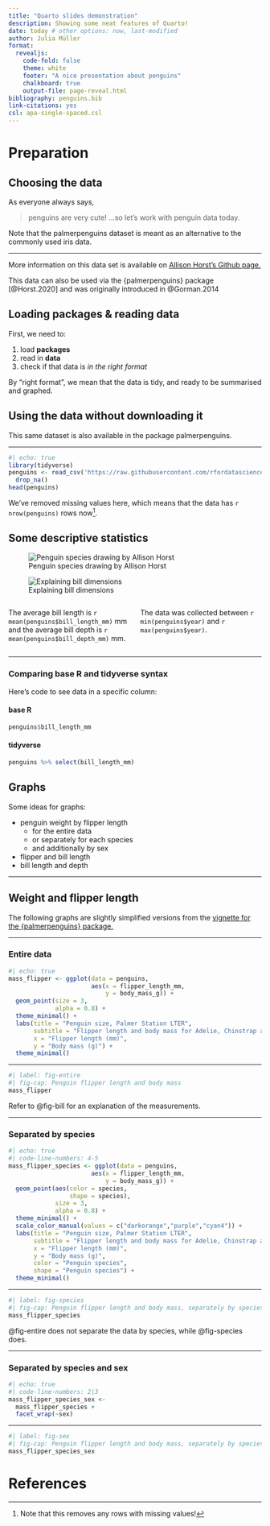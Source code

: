 ```yaml
---
title: "Quarto slides demonstration"
description: Showing some neat features of Quarto!
date: today # other options: now, last-modified
author: Julia Müller 
format:
  revealjs:
    code-fold: false
    theme: white
    footer: "A nice presentation about penguins"
    chalkboard: true
    output-file: page-reveal.html
bibliography: penguins.bib
link-citations: yes
csl: apa-single-spaced.csl
---
```


# Preparation

## Choosing the data

As everyone always says,

> penguins are very cute! ...so let's work with penguin data today.

::: callout-note
Note that the palmerpenguins dataset is meant as an alternative to the commonly used iris data.
:::

------------------------------------------------------------------------

More information on this data set is available on [Allison Horst's Github page.](https://allisonhorst.github.io/palmerpenguins/)

This data can also be used via the {palmerpenguins} package [@Horst.2020] and was originally introduced in @Gorman.2014

## Loading packages & reading data

First, we need to:

::: incremental
1.  load **packages**\
2.  read in **data**\
3.  check if that data is *in the right format*\
:::

::: aside
By "right format", we mean that the data is tidy, and ready to be summarised and graphed.
:::

::: callout-tip
## Using the data without downloading it

This same dataset is also available in the package palmerpenguins.
:::

------------------------------------------------------------------------

```r
#| echo: true
library(tidyverse)
penguins <- read_csv('https://raw.githubusercontent.com/rfordatascience/tidytuesday/master/data/2020/2020-07-28/penguins.csv') %>% 
  drop_na()
head(penguins)
```

We've removed missing values here, which means that the data has `r nrow(penguins)` rows now[^1].

[^1]: Note that this removes any rows with missing values!

## Some descriptive statistics {.smaller}

::: {layout-ncol="2"}
![Penguin species drawing by Allison Horst](penguin_species.png){#fig-penguins}

![Explaining bill dimensions](culmen_depth.png){#fig-bill}
:::

::: columns
::: {.column width="50%"}
The average bill length is `r mean(penguins$bill_length_mm)` mm and the average bill depth is `r mean(penguins$bill_depth_mm)` mm.
:::

::: {.column width="50%"}
The data was collected between `r min(penguins$year)` and `r max(penguins$year)`.
:::
:::

------------------------------------------------------------------------

### Comparing base R and tidyverse syntax

Here's code to see data in a specific column:

::: panel-tabset
#### base R

``` r
penguins$bill_length_mm
```

#### tidyverse

``` r
penguins %>% select(bill_length_mm)
```
:::

## Graphs

Some ideas for graphs:

-   penguin weight by flipper length
    -   for the entire data\
    -   or separately for each species\
    -   and additionally by sex\
-   flipper and bill length\
-   bill length and depth

------------------------------------------------------------------------

## Weight and flipper length

The following graphs are slightly simplified versions from the [vignette for the {palmerpenguins} package.](https://allisonhorst.github.io/palmerpenguins/articles/examples.html)

------------------------------------------------------------------------

### Entire data

```r
#| echo: true
mass_flipper <- ggplot(data = penguins,
                       aes(x = flipper_length_mm,
                           y = body_mass_g)) +
  geom_point(size = 3,
             alpha = 0.8) +
  theme_minimal() +
  labs(title = "Penguin size, Palmer Station LTER",
       subtitle = "Flipper length and body mass for Adelie, Chinstrap and Gentoo Penguins",
       x = "Flipper length (mm)",
       y = "Body mass (g)") +
  theme_minimal()
```

------------------------------------------------------------------------

```r
#| label: fig-entire
#| fig-cap: Penguin flipper length and body mass
mass_flipper
```

Refer to @fig-bill for an explanation of the measurements.

------------------------------------------------------------------------

### Separated by species

```r
#| echo: true
#| code-line-numbers: 4-5
mass_flipper_species <- ggplot(data = penguins,
                       aes(x = flipper_length_mm,
                           y = body_mass_g)) +
  geom_point(aes(color = species,
                 shape = species),
             size = 3,
             alpha = 0.8) +
  theme_minimal() +
  scale_color_manual(values = c("darkorange","purple","cyan4")) +
  labs(title = "Penguin size, Palmer Station LTER",
       subtitle = "Flipper length and body mass for Adelie, Chinstrap and Gentoo Penguins",
       x = "Flipper length (mm)",
       y = "Body mass (g)",
       color = "Penguin species",
       shape = "Penguin species") +
  theme_minimal()
```

------------------------------------------------------------------------

```r
#| label: fig-species
#| fig-cap: Penguin flipper length and body mass, separately by species
mass_flipper_species
```

@fig-entire does not separate the data by species, while @fig-species does.

------------------------------------------------------------------------

### Separated by species and sex

```r
#| echo: true
#| code-line-numbers: 2|3
mass_flipper_species_sex <- 
  mass_flipper_species +
  facet_wrap(~sex)
```

------------------------------------------------------------------------

```r
#| label: fig-sex
#| fig-cap: Penguin flipper length and body mass, separately by species and sex
mass_flipper_species_sex
```

# References {background-color="lightgray"}
